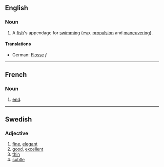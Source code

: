 == English ==
=== Noun ===

# A [[fish]]'s appendage for [[swim]]ming (esp. [[propulsion]] and [[maneuver]]ing).

==== Translations ====

* German: [[Flosse]] ''f''

----
== French ==
=== Noun ===

# [[end]].

----
== Swedish ==
=== Adjective ===

# [[fine]], [[elegant]]
# [[good]], [[excellent]]
# [[thin]]
# [[subtle]]